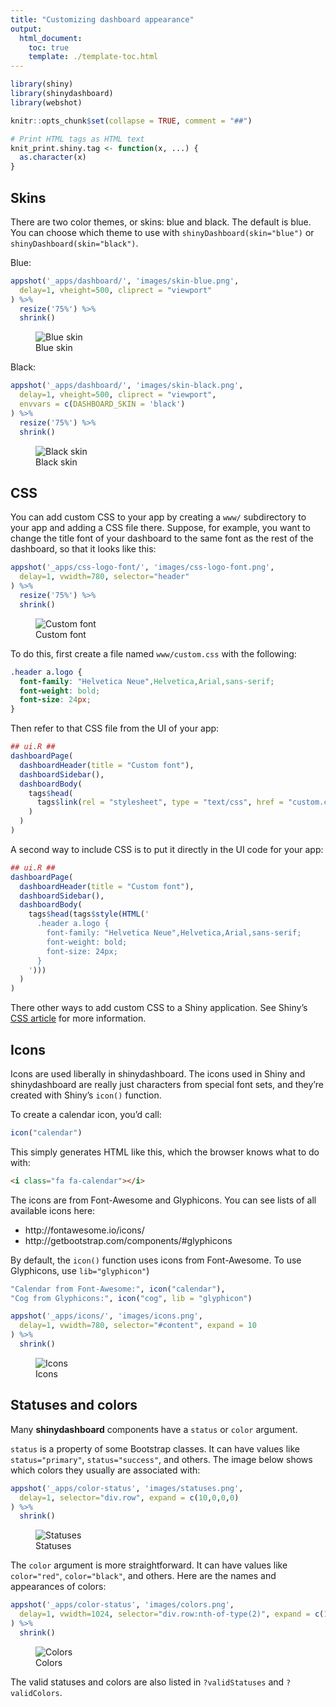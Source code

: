 ```yaml
---
title: "Customizing dashboard appearance"
output:
  html_document:
    toc: true
    template: ./template-toc.html
---
```


```r
library(shiny)
library(shinydashboard)
library(webshot)

knitr::opts_chunk$set(collapse = TRUE, comment = "##")

# Print HTML tags as HTML text
knit_print.shiny.tag <- function(x, ...) {
  as.character(x)
}
```

## Skins

There are two color themes, or skins: blue and black. The default is blue. You can choose which theme to use with `shinyDashboard(skin="blue")` or `shinyDashboard(skin="black")`.

Blue:

```r
appshot('_apps/dashboard/', 'images/skin-blue.png',
  delay=1, vheight=500, cliprect = "viewport"
) %>%
  resize('75%') %>%
  shrink()
```

![Blue skin](images/skin-blue.png)

Black:

```r
appshot('_apps/dashboard/', 'images/skin-black.png',
  delay=1, vheight=500, cliprect = "viewport",
  envvars = c(DASHBOARD_SKIN = 'black')
) %>%
  resize('75%') %>%
  shrink()
```

![Black skin](images/skin-black.png)


## CSS

You can add custom CSS to your app by creating a `www/` subdirectory to your app and adding a CSS file there. Suppose, for example, you want to change the title font of your dashboard to the same font as the rest of the dashboard, so that it looks like this:


```r
appshot('_apps/css-logo-font/', 'images/css-logo-font.png',
  delay=1, vwidth=780, selector="header"
) %>%
  resize('75%') %>%
  shrink()
```

![Custom font](images/css-logo-font.png)

To do this, first create a file named `www/custom.css` with the following:

```css
.header a.logo {
  font-family: "Helvetica Neue",Helvetica,Arial,sans-serif;
  font-weight: bold;
  font-size: 24px;
}

```

Then refer to that CSS file from the UI of your app:

```r
## ui.R ##
dashboardPage(
  dashboardHeader(title = "Custom font"),
  dashboardSidebar(),
  dashboardBody(
    tags$head(
      tags$link(rel = "stylesheet", type = "text/css", href = "custom.css")
    )
  )
)
```


A second way to include CSS is to put it directly in the UI code for your app:

```r
## ui.R ##
dashboardPage(
  dashboardHeader(title = "Custom font"),
  dashboardSidebar(),
  dashboardBody(
    tags$head(tags$style(HTML('
      .header a.logo {
        font-family: "Helvetica Neue",Helvetica,Arial,sans-serif;
        font-weight: bold;
        font-size: 24px;
      }
    ')))
  )
)
```

There other ways to add custom CSS to a Shiny application. See Shiny's [CSS article](http://shiny.rstudio.com/articles/css.html) for more information.


## Icons

Icons are used liberally in shinydashboard. The icons used in Shiny and shinydashboard are really just characters from special font sets, and they're created with Shiny's `icon()` function.

To create a calendar icon, you'd call:

```r
icon("calendar")
```

This simply generates HTML like this, which the browser knows what to do with:

```HTML
<i class="fa fa-calendar"></i>
```

The icons are from Font-Awesome and Glyphicons. You can see lists of all available icons here:

* http://fontawesome.io/icons/
* http://getbootstrap.com/components/#glyphicons


By default, the `icon()` function uses icons from Font-Awesome. To use Glyphicons, use `lib="glyphicon"`)

```r
"Calendar from Font-Awesome:", icon("calendar"),
"Cog from Glyphicons:", icon("cog", lib = "glyphicon")
```

```r
appshot('_apps/icons/', 'images/icons.png',
  delay=1, vwidth=780, selector="#content", expand = 10
) %>%
  shrink()
```

![Icons](images/icons.png)

## Statuses and colors

Many **shinydashboard** components have a `status` or `color` argument.

`status` is a property of some Bootstrap classes. It can have values like `status="primary"`, `status="success"`, and others. The image below shows which colors they usually are associated with:

```r
appshot('_apps/color-status', 'images/statuses.png',
  delay=1, selector="div.row", expand = c(10,0,0,0)
) %>%
  shrink()
```

![Statuses](images/statuses.png)


The `color` argument is more straightforward. It can have values like `color="red"`, `color="black"`, and others. Here are the names and appearances of colors:

```r
appshot('_apps/color-status', 'images/colors.png',
  delay=1, vwidth=1024, selector="div.row:nth-of-type(2)", expand = c(10,0,0,0)
) %>%
  shrink()
```

![Colors](images/colors.png)

The valid statuses and colors are also listed in `?validStatuses` and `?validColors`.
